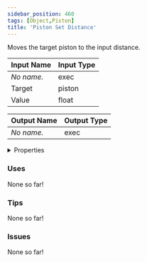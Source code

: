 ```yaml
---
sidebar_position: 460
tags: [Object,Piston]
title: 'Piston Set Distance'
---
```


Moves the target piston to the input distance.




<EsbSvg />

| Input Name | Input Type |
|-----------|-----------|
| *No name.* | exec |
| Target | piston |
| Value | float |

| Output Name | Output Type |
|-----------|-----------|
| *No name.* | exec |


<details>
  <summary>Properties</summary>
  <div>
    <div>
    <table>
      <thead>
        <tr>
          <th>Is beta required?</th>
          <th>❌</th>
        </tr>
        <tr>
          <th>Is this chip a trolling risk?</th>
          <th>❌</th>
        </tr>
        <tr>
          <th>Is this chip a role assignment risk?</th>
          <th>❌</th>
        </tr>
        <tr>
          <th>Chip UUID</th>
          <th>283cb154-76e8-4d60-9899-2a50b6e4c093</th>
        </tr>
      </thead>
    </table>
    </div>
  </div>
</details>

### Uses

None so far!

### Tips

None so far!

### Issues

None so far!